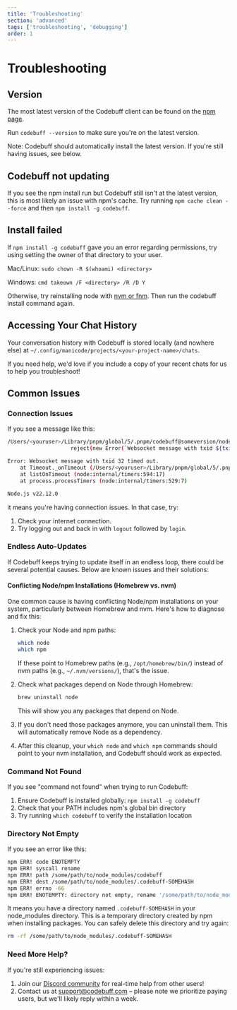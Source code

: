 ```yaml
---
title: 'Troubleshooting'
section: 'advanced'
tags: ['troubleshooting', 'debugging']
order: 1
---
```


# Troubleshooting

## Version

The most latest version of the Codebuff client can be found on the [npm page](https://www.npmjs.com/package/codebuff).

Run `codebuff --version` to make sure you're on the latest version.

Note: Codebuff should automatically install the latest version. If you're still having issues, see below.

## Codebuff not updating

If you see the npm install run but Codebuff still isn't at the latest version, this is most likely an issue with npm's cache. Try running `npm cache clean --force` and then `npm install -g codebuff`.

## Install failed

If `npm install -g codebuff` gave you an error regarding permissions, try using setting the owner of that directory to your user.

Mac/Linux: `sudo chown -R $(whoami) <directory>`

Windows: `cmd takeown /F <directory> /R /D Y`

Otherwise, try reinstalling node with [nvm or fnm](https://nodejs.org/en/download). Then run the codebuff install command again.

## Accessing Your Chat History

Your conversation history with Codebuff is stored locally (and nowhere else) at `~/.config/manicode/projects/<your-project-name>/chats`.

If you need help, we'd love if you include a copy of your recent chats for us to help you troubleshoot!

## Common Issues

### Connection Issues

If you see a message like this:

```bash
/Users/<youruser>/Library/pnpm/global/5/.pnpm/codebuff@someversion/node_modules/codebuff/dist/common/websockets/websocket-client.js:158
                    reject(new Error(`Websocket message with txid ${txid} timed out.`));                           ^

Error: Websocket message with txid 32 timed out.
    at Timeout._onTimeout (/Users/<youruser>/Library/pnpm/global/5/.pnpm/codebuff@someversion/node_modules/codebuff/dist/common/websockets/websocket-client.js:158:28)
    at listOnTimeout (node:internal/timers:594:17)
    at process.processTimers (node:internal/timers:529:7)

Node.js v22.12.0
```

it means you're having connection issues. In that case, try:

1. Check your internet connection.
2. Try logging out and back in with `logout` followed by `login`.

### Endless Auto-Updates

If Codebuff keeps trying to update itself in an endless loop, there could be several potential causes. Below are known issues and their solutions:

#### Conflicting Node/npm Installations (Homebrew vs. nvm)

One common cause is having conflicting Node/npm installations on your system, particularly between Homebrew and nvm. Here's how to diagnose and fix this:

1. Check your Node and npm paths:

   ```bash
   which node
   which npm
   ```

   If these point to Homebrew paths (e.g., `/opt/homebrew/bin/`) instead of nvm paths (e.g., `~/.nvm/versions/`), that's the issue.

2. Check what packages depend on Node through Homebrew:

   ```bash
   brew uninstall node
   ```

   This will show you any packages that depend on Node.

3. If you don't need those packages anymore, you can uninstall them. This will automatically remove Node as a dependency.

4. After this cleanup, your `which node` and `which npm` commands should point to your nvm installation, and Codebuff should work as expected.

### Command Not Found

If you see "command not found" when trying to run Codebuff:

1. Ensure Codebuff is installed globally: `npm install -g codebuff`
2. Check that your PATH includes npm's global bin directory
3. Try running `which codebuff` to verify the installation location

### Directory Not Empty

If you see an error like this:

```bash
npm ERR! code ENOTEMPTY
npm ERR! syscall rename
npm ERR! path /some/path/to/node_modules/codebuff
npm ERR! dest /some/path/to/node_modules/.codebuff-SOMEHASH
npm ERR! errno -66
npm ERR! ENOTEMPTY: directory not empty, rename '/some/path/to/node_modules/codebuff' -> '/some/path/to/node_modules/.codebuff-SOMEHASH'
```

It means you have a directory named `.codebuff-SOMEHASH` in your node_modules directory. This is a temporary directory created by npm when installing packages. You can safely delete this directory and try again:

```bash
rm -rf /some/path/to/node_modules/.codebuff-SOMEHASH
```

### Need More Help?

If you're still experiencing issues:

1. Join our [Discord community](https://codebuff.com/discord) for real-time help from other users!
2. Contact us at [support@codebuff.com](mailto:support@codebuff.com) – please note we prioritize paying users, but we'll likely reply within a week.
